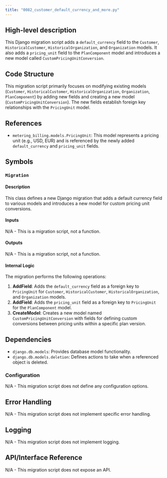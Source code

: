 ```yaml
---
title: "0082_customer_default_currency_and_more.py"
---
```


## High-level description
This Django migration script adds a `default_currency` field to the `Customer`, `HistoricalCustomer`, `HistoricalOrganization`, and `Organization` models. It also adds a `pricing_unit` field to the `PlanComponent` model and introduces a new model called `CustomPricingUnitConversion`.

## Code Structure
This migration script primarily focuses on modifying existing models (`Customer`, `HistoricalCustomer`, `HistoricalOrganization`, `Organization`, `PlanComponent`) by adding new fields and creating a new model (`CustomPricingUnitConversion`). The new fields establish foreign key relationships with the `PricingUnit` model.

## References
- `metering_billing.models.PricingUnit`: This model represents a pricing unit (e.g., USD, EUR) and is referenced by the newly added `default_currency` and `pricing_unit` fields.

## Symbols
### `Migration`
#### Description
This class defines a new Django migration that adds a default currency field to various models and introduces a new model for custom pricing unit conversions.

#### Inputs
N/A - This is a migration script, not a function.

#### Outputs
N/A - This is a migration script, not a function.

#### Internal Logic
The migration performs the following operations:

1. **AddField**: Adds the `default_currency` field as a foreign key to `PricingUnit` for `Customer`, `HistoricalCustomer`, `HistoricalOrganization`, and `Organization` models.
2. **AddField**: Adds the `pricing_unit` field as a foreign key to `PricingUnit` for the `PlanComponent` model.
3. **CreateModel**: Creates a new model named `CustomPricingUnitConversion` with fields for defining custom conversions between pricing units within a specific plan version.

## Dependencies
- `django.db.models`: Provides database model functionality.
- `django.db.models.deletion`: Defines actions to take when a referenced object is deleted.

### Configuration
N/A - This migration script does not define any configuration options.

## Error Handling
N/A - This migration script does not implement specific error handling.

## Logging
N/A - This migration script does not implement logging.

## API/Interface Reference
N/A - This migration script does not expose an API.

